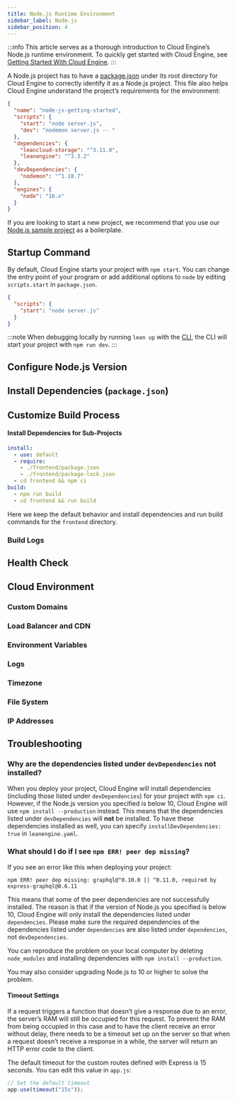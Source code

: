 ```yaml
---
title: Node.js Runtime Environment
sidebar_label: Node.js
sidebar_position: 4
---
```



:::info
This article serves as a thorough introduction to Cloud Engine’s Node.js runtime environment. To quickly get started with Cloud Engine, see [Getting Started With Cloud Engine](/sdk/engine/deploy/getting-started).
:::

A Node.js project has to have a [package.json](https://docs.npmjs.com/cli/v8/configuring-npm/package-json) under its root directory for Cloud Engine to correctly identify it as a Node.js project. This file also helps Cloud Engine understand the project’s requirements for the environment:

```json title='package.json'
{
  "name": "node-js-getting-started",
  "scripts": {
    "start": "node server.js",
    "dev": "nodemon server.js -- "
  },
  "dependencies": {
    "leancloud-storage": "^3.11.0",
    "leanengine": "^3.3.2"
  },
  "devDependencies": {
    "nodemon": "^1.18.7"
  },
  "engines": {
    "node": "16.x"
  }
}
```

If you are looking to start a new project, we recommend that you use our [Node.js sample project](https://github.com/leancloud/node-js-getting-started) as a boilerplate.

## Startup Command

By default, Cloud Engine starts your project with `npm start`. You can change the entry point of your program or add additional options to `node` by editing `scripts.start` in `package.json`.

```json title='package.json'
{
  "scripts": {
    "start": "node server.js"
  }
}
```

:::note
When debugging locally by running `lean up` with the [CLI](/sdk/engine/cli), the CLI will start your project with `npm run dev`.
:::

## Configure Node.js Version

<NodejsSetupRuntime />

## Install Dependencies (`package.json`)

<NodejsSetupDependencies />

## Customize Build Process

<BuildingAdvanced>

#### Install Dependencies for Sub-Projects

```yaml title='leanengine.yaml'
install:
  - use: default
  - require:
    - ./frontend/package.json
    - ./frontend/package-lock.json
  - cd frontend && npm ci
build:
  - npm run build
  - cd frontend && run build
```

Here we keep the default behavior and install dependencies and run build commands for the `frontend` directory.

</BuildingAdvanced>

### Build Logs

<BuildingBuildLogs />

## Health Check

<CloudHealthCheck />

## Cloud Environment

### Custom Domains

<CloudCustomDomain />

### Load Balancer and CDN

<CloudLoadBalancer only="nodejs" />

### Environment Variables

<CloudEnvironments />

### Logs

<CloudLogs only="nodejs" />

### Timezone

<CloudTimezone />

### File System

<CloudFilesystem />

### IP Addresses

<CloudInternetAddress />

## Troubleshooting

### Why are the dependencies listed under `devDependencies` not installed?

When you deploy your project, Cloud Engine will install dependencies (including those listed under `devDependencies`) for your project with `npm ci`.
However, if the Node.js version you specified is below 10, Cloud Engine will use `npm install --production` instead. This means that the dependencies listed under `devDependencies` will **not** be installed.
To have these dependencies installed as well, you can specify `installDevDependencies: true` in `leanengine.yaml`.

### What should I do if I see `npm ERR! peer dep missing`?

If you see an error like this when deploying your project:

```
npm ERR! peer dep missing: graphql@^0.10.0 || ^0.11.0, required by express-graphql@0.6.11
```

This means that some of the peer dependencies are not successfully installed. The reason is that if the version of Node.js you specified is below 10, Cloud Engine will only install the dependencies listed under `dependencies`. Please make sure the required dependencies of the dependencies listed under `dependencies` are also listed under `dependencies`, not `devDependencies`.

You can reproduce the problem on your local computer by deleting `node_modules` and installing dependencies with `npm install --production`.

You may also consider upgrading Node.js to 10 or higher to solve the problem.

#### Timeout Settings

If a request triggers a function that doesn’t give a response due to an error, the server’s RAM will still be occupied for this request. To prevent the RAM from being occupied in this case and to have the client receive an error without delay, there needs to be a timeout set up on the server so that when a request doesn’t receive a response in a while, the server will return an HTTP error code to the client.

The default timeout for the custom routes defined with Express is 15 seconds. You can edit this value in `app.js`:

```js
// Set the default timeout
app.use(timeout("15s"));
```
